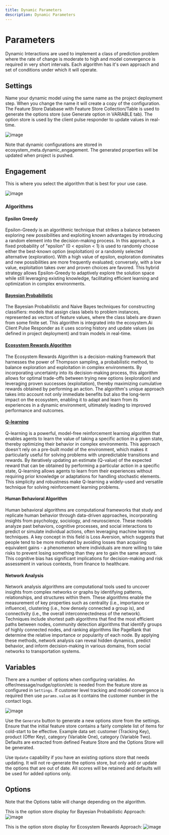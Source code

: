 ```yaml
---
title: Dynamic Parameters
description: Dynamic Parameters
---
```


# Parameters

Dynamic Interactions are used to implement a class of prediction problem where the rate of change is moderate to high and model convergence is required in very short intervals. Each algorithm has it's own approach and set of conditions under which it will operate.

## Settings
Name your dynamic model using the same name as the project deployment step. When you change the name it will create a copy of the configuration. The Feature Store Database with Feature Store Collection/Table is used to generate the options store (use Generate option in VARIABLE tab). The option store is used by the client pulse responder to update values in real-time.

![image](/images/configuration/dynamic/dynamic-01-settings.png)

Note that dynamic configurations are stored in ecosystem_meta.dynamic_engagement. The generated properties will be updated when project is pushed.

## Engagement
This is where you select the algorithm that is best for your use case.

![image](/images/configuration/dynamic/dynamic-02-engagement.png)

### Algorithms

#### Epsilon Greedy
Epsilon-Greedy is an algorithmic technique that strikes a balance between exploring new possibilities and exploiting known advantages by introducing a random element into the decision-making process. In this approach, a fixed probability of "epsilon" (0 < epsilon < 1) is used to randomly choose either the best-known option (exploitation) or a randomly selected alternative (exploration). With a high value of epsilon, exploration dominates and new possibilities are more frequently evaluated; conversely, with a low value, exploitation takes over and proven choices are favored. This hybrid strategy allows Epsilon-Greedy to adaptively explore the solution space while still leveraging existing knowledge, facilitating efficient learning and optimization in complex environments.

#### [Bayesian Probabilistic](/docs/configuration/dynamic/baysianprobabilistic)
The Bayesian Probabilistic and Naive Bayes techniques for constructing classifiers: models that assign class labels to problem instances, represented as vectors of feature values, where the class labels are drawn from some finite set. This algorithm is integrated into the ecosystem.Ai Client Pulse Responder as it uses scoring history and update values (as defined in project deployment) and train models in real-time.

#### [Ecosystem Rewards Algorithm](/docs/configuration/dynamic/ecosystemrewards)
The Ecosystem Rewards Algorithm is a decision-making framework that harnesses the power of Thompson sampling, a probabilistic method, to balance exploration and exploitation in complex environments. By incorporating uncertainty into its decision-making process, this algorithm allows for optimal trade-offs between trying new options (exploration) and leveraging proven successes (exploitation), thereby maximizing cumulative rewards obtained by performing an action. The algorithm's unique approach takes into account not only immediate benefits but also the long-term impact on the ecosystem, enabling it to adapt and learn from its experiences in a dynamic environment, ultimately leading to improved performance and outcomes.

#### [Q-learning](/docs/configuration/dynamic/qlearning)
Q-learning is a powerful, model-free reinforcement learning algorithm that enables agents to learn the value of taking a specific action in a given state, thereby optimizing their behavior in complex environments. This approach doesn't rely on a pre-built model of the environment, which makes it particularly useful for solving problems with unpredictable transitions and rewards. By iteratively updating an estimate (Q-value) of the expected reward that can be obtained by performing a particular action in a specific state, Q-learning allows agents to learn from their experiences without requiring prior knowledge or adaptations for handling stochastic elements. This simplicity and robustness make Q-learning a widely-used and versatile technique for solving reinforcement learning problems.

#### Human Behavioral Algorithm
Human behavioral algorithms are computational frameworks that study and replicate human behavior through data-driven approaches, incorporating insights from psychology, sociology, and neuroscience. These models analyze past behaviors, cognitive processes, and social interactions to predict or simulate individual actions, often leveraging machine learning techniques. A key concept in this field is Loss Aversion, which suggests that people tend to be more motivated by avoiding losses than acquiring equivalent gains - a phenomenon where individuals are more willing to take risks to prevent losing something than they are to gain the same amount. This cognitive bias has significant implications for decision-making and risk assessment in various contexts, from finance to healthcare.

#### Network Analysis
Network analysis algorithms are computational tools used to uncover insights from complex networks or graphs by identifying patterns, relationships, and structures within them. These algorithms enable the measurement of key properties such as centrality (i.e., importance or influence), clustering (i.e., how densely connected a group is), and connectivity (i.e., the overall interconnectedness of the network). Techniques include shortest path algorithms that find the most efficient paths between nodes, community detection algorithms that identify groups of highly connected nodes, and ranking algorithms like PageRank that determine the relative importance or popularity of each node. By applying these methods, network analysis can reveal hidden dynamics, predict behavior, and inform decision-making in various domains, from social networks to transportation systems.


## Variables
There are a number of options when configuring variables. An offer/message/nudge/option/etc is needed from the feature store as configured in ```Settings```. If customer level tracking and model convergence is required then use ```params.value``` as it contains the customer number in the contact logs.

![image](/images/configuration/dynamic/dynamic-03-variables.png)

Use the ```Generate``` button to generate a new options store from the settings. Ensure that the initial feature store contains a fairly complete list of items for cold-start to be effective. Example data set: customer (Tracking Key), product (Offer Key), category (Variable One), category (Variable Two). Defaults are extracted from defined Feature Store and the Options Store will be generated.

Use ```Update``` capability if you have an existing options store that needs updating. It will not re-generate the options store, but only add or update the options that are out of date. All scores will be retained and defaults will be used for added options only.

## Options
Note that the Options table will change depending on the algorithm.

This is the option store display for Bayesian Probabilistic Approach:
![image](/images/configuration/dynamic/dynamic-04-options-nb.png)

This is the option store display for Ecosystem Rewards Approach:
![image](/images/configuration/dynamic/dynamic-04-options-reward.png)

